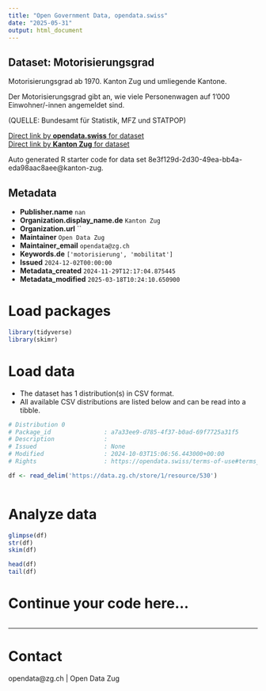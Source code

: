 ```yaml
---
title: "Open Government Data, opendata.swiss"
date: "2025-05-31"
output: html_document
---
```


## Dataset: Motorisierungsgrad

Motorisierungsgrad  ab 1970. Kanton Zug und umliegende Kantone.

Der Motorisierungsgrad gibt an, wie viele Personenwagen auf 1'000 Einwohner/-innen angemeldet sind.

(QUELLE: Bundesamt für Statistik, MFZ und STATPOP)

[Direct link by **opendata.swiss** for dataset](https://opendata.swiss/de/dataset/motorisierungsgrad)<br>
[Direct link by **Kanton Zug** for dataset](https://www.zg.ch/behoerden/gesundheitsdirektion/statistikfachstelle/themen/11-mobilitaet-und-verkehr/fahrzeuge)

Auto generated R starter code for data set 8e3f129d-2d30-49ea-bb4a-eda98aac8aee@kanton-zug.

## Metadata

- **Publisher.name** `nan`
- **Organization.display_name.de** `Kanton Zug`
- **Organization.url** ``
- **Maintainer** `Open Data Zug`
- **Maintainer_email** `opendata@zg.ch`
- **Keywords.de** `['motorisierung', 'mobilitat']`
- **Issued** `2024-12-02T00:00:00`
- **Metadata_created** `2024-11-29T12:17:04.875445`
- **Metadata_modified** `2025-03-18T10:24:10.650900`


# Load packages

```r

library(tidyverse)
library(skimr)

```

# Load data

-   The dataset has 1 distribution(s) in CSV format.
-   All available CSV distributions are listed below and can be read into a tibble.

```r

# Distribution 0
# Package_id               : a7a33ee9-d785-4f37-b0ad-69f7725a31f5
# Description              : 
# Issued                   : None
# Modified                 : 2024-10-03T15:06:56.443000+00:00
# Rights                   : https://opendata.swiss/terms-of-use#terms_open

df <- read_delim('https://data.zg.ch/store/1/resource/530')



```

# Analyze data

```r

glimpse(df)
str(df)
skim(df)

head(df)
tail(df)

```

# Continue your code here...

```r

```

------------------------------------------------------------------------

# Contact

opendata@zg.ch | Open Data Zug
